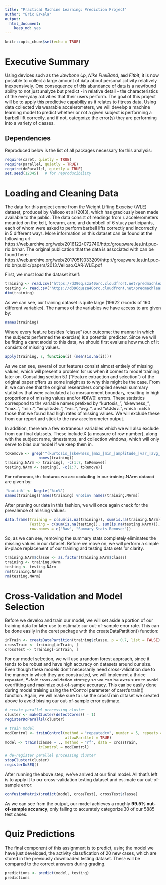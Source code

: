 ```yaml
---
title: "Practical Machine Learning: Prediction Project"
author: "Eric Erkela"
output: 
  html_document: 
    keep_md: yes
---
```


```r
knitr::opts_chunk$set(echo = TRUE)
```

# Executive Summary
Using devices such as the *Jawbone Up*, *Nike FuelBand*, and *Fitbit*, it is now possible to collect a large amount of data about personal activity relatively inexpensively.  One consequence of this abundance of data is a newfound ability to not just analyze but predict - in relative detail - the characteristics of the everyday activities that their users perform.  The goal of this project will be to apply this predictive capability as it relates to fitness data.  Using data collected via wearable accelerometers, we will develop a machine learning model to predict whether or not a given subject is performing a barbell lift correctly, and if not, categorize the error(s) they are performing into a variety of classes.

## Dependencies
Reproduced below is the list of all packages necessary for this analysis:

``` r
require(caret, quietly = TRUE)
require(parallel, quietly = TRUE)
require(doParallel, quietly = TRUE)
set.seed(12345)   # for reproducibility
```

# Loading and Cleaning Data
The data for this project come from the Weight Lifting Exercise (WLE) dataset, produced by Velloso et al (2013), which has graciously been made available to the public.  The data consist of readings from 4 accelerometers mounted on the belt, forearm, arm, and dumbbell of 6 study participants, each of whom were asked to perform barbell lifts correctly and incorrectly in 5 different ways.  More information on this dataset can be found at the following url: https://web.archive.org/web/20161224072740/http:/groupware.les.inf.puc-rio.br/har.  The original publication that the data is associated with can be found here: https://web.archive.org/web/20170519033209/http://groupware.les.inf.puc-rio.br/public/papers/2013.Velloso.QAR-WLE.pdf

First, we must load the dataset itself:

``` r
training <- read.csv("https://d396qusza40orc.cloudfront.net/predmachlearn/pml-training.csv")
testing <- read.csv("https://d396qusza40orc.cloudfront.net/predmachlearn/pml-testing.csv")
dim(training)
```

As we can see, our training dataset is quite large (19622 records of 160 different variables).  The names of the variables we have access to are given by:

``` r
names(training)
```

Where every feature besides "classe" (our outcome: the manner in which the subjects performed the exercise) is a potential predictor.  Since we will be fitting a caret model to this data, we should first evaluate how much of it consists of missing values.

``` r
apply(training, 2, function(i) (mean(is.na(i))))
```

As we can see, several of our features consist almost entirely of missing values, which will present a problem for us when it comes to model training later on.  Consulting section 5.1 ("Feature extraction and selection") of the original paper offers us some insight as to why this might be the case.  From it, we can see that the original researchers compiled several summary statistics that were calculated at a measurement boundary, resulting in high proportions of missing values and/or #DIV/0! errors.  These statistics correspond to the variable names prefixed by "kurtosis_", "skewness_", "max_", "min_", "amplitude_", "var_", "avg_", and "stddev_", which match those that we found had high rates of missing values.  We will exclude these from our report and stick to the raw accelerometer output.  

In addition, there are a few extraneous variables which we will also exclude from our final datasets.  These include X (a measure of row number), along with the subject name, timestamps, and collection windows, which will only serve to bias our model if we keep them in.

``` r
toRemove <- grep("^(kurtosis_|skewness_|max_|min_|amplitude_|var_|avg_|stddev_)",
               names(training))
training.NArm <- training[, -c(1:7, toRemove)]
testing.NArm <- testing[, -c(1:7, toRemove)]
```

For reference, the features we are excluding in our training.NArm dataset are given by:

``` r
'%notin%' <- Negate('%in%')
names(training)[names(training) %notin% names(training.NArm)]
```

After pruning our data in this fashion, we will once again check for the prevalence of missing values:

``` r
data.frame(Training = c(sum(is.na(training)), sum(is.na(training.NArm))),
           Testing = c(sum(is.na(testing)), sum(is.na(testing.NArm))),
           row.names = c("Raw", "Summary Stats Removed"))
```

So, as we can see, removing the summary stats completely eliminates the missing values in our dataset.  Before we move on, we will perform a simple in-place replacement of our training and testing data sets for clarity.

``` r
training.NArm$classe <- as.factor(training.NArm$classe)
training <- training.NArm
testing <- testing.NArm
rm(training.NArm)
rm(testing.NArm)
```

# Cross-Validation and Model Selection
Before we develop and train our model, we will set aside a portion of our training data for later use to estimate our out-of-sample error rate.  This can be done easily in the caret package with the createDataPartition() function:

``` r
inTrain <- createDataPartition(training$classe, p = 0.7, list = FALSE)
crossTrain <- training[inTrain, ]
crossTest <- training[-inTrain, ]
```

For our model selection, we will use a random forest approach, since it tends to be robust and have high accuracy on datasets around our size.  Even though these models don't necessarily need cross-validation due to the manner in which they are constructed, we will implement a thrice repeated, 5-fold cross-validation strategy so we can be extra sure to avoid overfitting and maximize out-of-sample accuracy.  This can be easily done during model training using the trControl parameter of caret's train() function.  Again, we will make sure to use the crossTrain dataset we created above to avoid biasing our out-of-sample error estimate.

``` r
# create parallel processing cluster
cluster <- makeCluster(detectCores() - 1)
registerDoParallel(cluster)

# train model
modControl <- trainControl(method = "repeatedcv", number = 5, repeats = 3, 
                           allowParallel = TRUE)
model <- train(classe ~ ., method = "rf", data = crossTrain,
               trControl = modControl)

# de-register parallel processing cluster
stopCluster(cluster)
registerDoSEQ()
```

After running the above step, we've arrived at our final model.  All that's left is to apply it to our cross-validation testing dataset and estimate our out-of-sample error:

``` r
confusionMatrix(predict(model, crossTest), crossTest$classe)
```

As we can see from the output, our model achieves a roughly **99.5% out-of-sample accuracy**, only failing to accurately categorize 30 of our 5885 test cases.

# Quiz Predictions
The final component of this assignment is to predict, using the model we have just developed, the activity classification of 20 new cases, which are stored in the previously downloaded testing dataset.  These will be compared to the correct answers during grading.

``` r
predictions <- predict(model, testing)
predictions
```